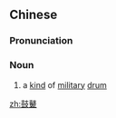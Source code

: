 ==Chinese==
{{zh-forms}}

===Pronunciation===
{{zh-pron
|m=gǔpí
|c=gu2 pei4
|cat=n
}}

===Noun===
{{zh-noun}}

# a [[kind]] of [[military]] [[drum]]

[[zh:鼓鼙]]